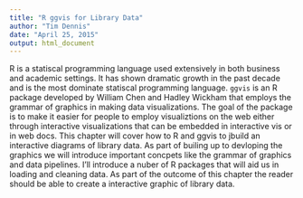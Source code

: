 ```yaml
---
title: "R ggvis for Library Data"
author: "Tim Dennis"
date: "April 25, 2015"
output: html_document
---
```



R is a statiscal programming language used extensively in both business and academic settings. It has shown dramatic growth in the past decade and is the most dominate statiscal programming language. `ggvis` is an R package developed by William Chen and Hadley Wickham that employs the grammar of graphics in making data visualizations.  The goal of the package is to make it easier for people to employ visualiztions on the web either through interactive visualizations that can be embedded in interactive vis or in web docs. This chapter will cover how to R and ggvis to jbuild an interactive diagrams of library data.  As part of builing up to devloping the graphics we will introduce important concpets like the grammar of graphics and data pipelines.  I'll introduce a nuber of R packages that will aid us in loading and cleaning data. As part of the outcome of this chapter the reader should be able to create a interactive graphic of library data. 